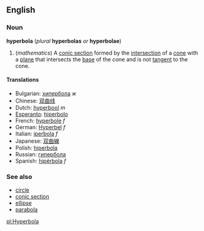 ==English==
===Noun===
'''hyperbola''' (''plural'' '''hyperbolas''' ''or'' '''hyperbolae''')
{{wikipedia}}
#(''mathematics'') A [[conic section]] formed by the [[intersection]] of a [[cone]] with a [[plane]] that intersects the [[base]] of the cone and is not [[tangent]] to the cone.

====Translations====
*Bulgarian: [[хипербола]] ''ж''
*Chinese: [[双曲线]]
*Dutch: [[hyperbool]] ''m''
*[[Esperanto]]: [[hiperbolo]]
*French: [[hyperbole]] ''f''
*German: [[Hyperbel]] ''f''
*Italian: [[iperbola]] ''f''
*Japanese: [[双曲線]]
*Polish: [[hiperbola]]
*Russian: [[гипербола]]
*Spanish: [[hipérbola]] ''f''

===See also===
*[[circle]]
*[[conic section]]
*[[ellipse]]
*[[parabola]]

[[pl:Hyperbola]]